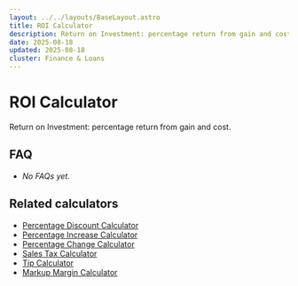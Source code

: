```yaml
---
layout: ../../layouts/BaseLayout.astro
title: ROI Calculator
description: Return on Investment: percentage return from gain and cost.
date: 2025-08-18
updated: 2025-08-18
cluster: Finance & Loans
---
```





# ROI Calculator

Return on Investment: percentage return from gain and cost.

<Calculator schema={schema} />

## FAQ

- _No FAQs yet._

## Related calculators
- [Percentage Discount Calculator](/calculators/percentage-discount-calculator/)
- [Percentage Increase Calculator](/calculators/percentage-increase-calculator/)
- [Percentage Change Calculator](/calculators/percentage-change-calculator/)
- [Sales Tax Calculator](/calculators/sales-tax-calculator/)
- [Tip Calculator](/calculators/tip-calculator/)
- [Markup Margin Calculator](/calculators/markup-margin-calculator/)
